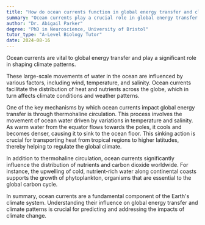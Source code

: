 ```yaml
---
title: "How do ocean currents function in global energy transfer and climate patterns?"
summary: "Ocean currents play a crucial role in global energy transfer and climate patterns."
author: "Dr. Abigail Parker"
degree: "PhD in Neuroscience, University of Bristol"
tutor_type: "A-Level Biology Tutor"
date: 2024-08-16
---
```


Ocean currents are vital to global energy transfer and play a significant role in shaping climate patterns.

These large-scale movements of water in the ocean are influenced by various factors, including wind, temperature, and salinity. Ocean currents facilitate the distribution of heat and nutrients across the globe, which in turn affects climate conditions and weather patterns.

One of the key mechanisms by which ocean currents impact global energy transfer is through thermohaline circulation. This process involves the movement of ocean water driven by variations in temperature and salinity. As warm water from the equator flows towards the poles, it cools and becomes denser, causing it to sink to the ocean floor. This sinking action is crucial for transporting heat from tropical regions to higher latitudes, thereby helping to regulate the global climate.

In addition to thermohaline circulation, ocean currents significantly influence the distribution of nutrients and carbon dioxide worldwide. For instance, the upwelling of cold, nutrient-rich water along continental coasts supports the growth of phytoplankton, organisms that are essential to the global carbon cycle.

In summary, ocean currents are a fundamental component of the Earth's climate system. Understanding their influence on global energy transfer and climate patterns is crucial for predicting and addressing the impacts of climate change.
    